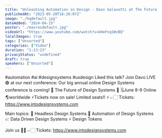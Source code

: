 ```yaml
---
title: "Unleashing Automation in Design - Davo Galavotti at The Future of Design Systems Conference"
publishedAt: "2023-05-20T16:26:07Z"
image: "./hqdefault.jpg"
dateAdded: "2024-04-15"
poster: "./maxresdefault.jpg"
videoUrl: "https://www.youtube.com/watch?v=kHeFnq1WcBQ"
localImages: true
tags: ["Unsorted"]
categories: ["Video"]
duration: "1:13:23"
privacyStatus: "undefined"
draft: true
speakers: ["Unsorted"]
---
```

#automation #ai  #designsystems #uxdesign 
Liked this talk? Join Davo LIVE 🟢 at our next conference:
Our big annual online Design Systems conference is coming! 🚀
The Future of Design Systems 🚀
🗓️June 8-9 Online 🌎worldwide
⚡️Tickets now on sale! Limited seats!! ⚡️
👉🏻 Tickets: https://www.intodesignsystems.com

Main topics:
🎨 Headless Design Systems
🤖 Automation of Design Systems
📈 Data Driven Design Systems
⚡️ Design Tokens

Join us 🙌🏻
👉🏻 Tickets: https://www.intodesignsystems.com
